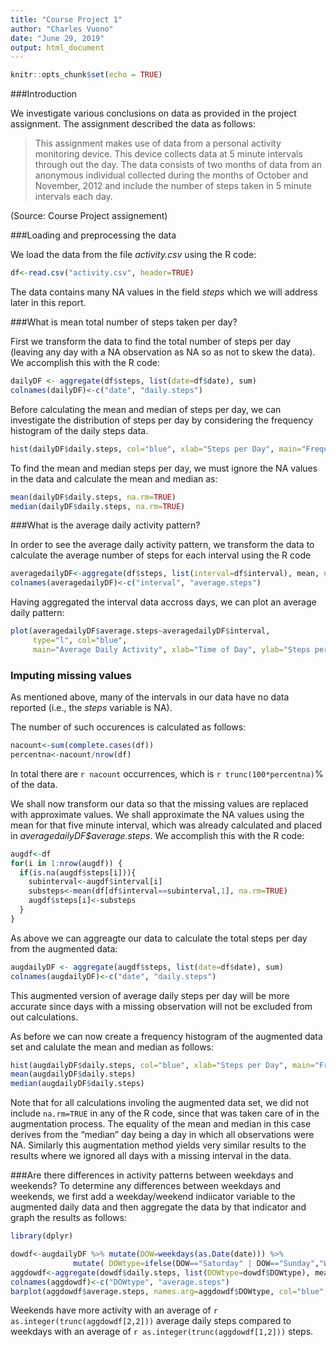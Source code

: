 ---
title: "Course Project 1"
author: "Charles Vuono"
date: "June 29, 2019"
output: html_document
---

```{r setup, include=FALSE}
knitr::opts_chunk$set(echo = TRUE)
```

###Introduction

We investigate various conclusions on data as provided in the project assignment. The assignment described the data as follows:

>This assignment makes use of data from a personal activity monitoring device. This device collects data at 5 minute intervals through out the day. The data consists of two months of data from an anonymous individual collected during the months of October and November, 2012 and include the number of steps taken in 5 minute intervals each day.

(Source: Course Project assignement)

###Loading and preprocessing the data

We load the data from the file *activity.csv* using the R code:

```{r}
df<-read.csv("activity.csv", header=TRUE)
```

The data contains many NA values in the field *steps* which we will address later in this report. 

###What is mean total number of steps taken per day?

First we transform the data to find the total number of steps per day (leaving any day with a NA observation as NA so as not to skew the data). We accomplish this with the R code:

```{r}
dailyDF <- aggregate(df$steps, list(date=df$date), sum)
colnames(dailyDF)<-c("date", "daily.steps")
```

Before calculating the mean and median of steps per day, we can investigate the distribution of steps per day by considering the frequency histogram of the daily steps data.

```{r}
hist(dailyDF$daily.steps, col="blue", xlab="Steps per Day", main="Frequency Histogram of Steps per Day")
```

To find the mean and median steps per day, we must ignore the NA values in the data and calculate the mean and median as:

```{r}
mean(dailyDF$daily.steps, na.rm=TRUE)
median(dailyDF$daily.steps, na.rm=TRUE)
```

###What is the average daily activity pattern?

In order to see the average daily activity pattern, we transform the data to calculate the average number of steps for each interval using the R code

```{r}
averagedailyDF<-aggregate(df$steps, list(interval=df$interval), mean, na.rm=TRUE)
colnames(averagedailyDF)<-c("interval", "average.steps")
```

Having aggregated the interval data accross days, we can plot an average daily pattern:

```{r}
plot(averagedailyDF$average.steps~averagedailyDF$interval, 
     type="l", col="blue",
     main="Average Daily Activity", xlab="Time of Day", ylab="Steps per 5 minute interval")
```

### Imputing missing values

As mentioned above, many of the intervals in our data have no data reported (i.e., the *steps* variable is NA). 

The number of such occurences is calculated as follows:

```{r}
nacount<-sum(complete.cases(df))
percentna<-nacount/nrow(df)
```

In total there are `r nacount` occurrences, which is `r trunc(100*percentna)`% of the data.

We shall now transform our data so that the missing values are replaced with approximate values. We shall approximate the NA values using the mean for that five minute interval, which was already calculated and placed in *averagedailyDF$average.steps*. We accomplish this with the R code:

```{r}
augdf<-df
for(i in 1:nrow(augdf)) {
  if(is.na(augdf$steps[i])){
    subinterval<-augdf$interval[i]
    substeps<-mean(df[df$interval==subinterval,1], na.rm=TRUE)
    augdf$steps[i]<-substeps
  }
}
```


As above we can aggreagte our data to calculate the total steps per day from the augmented data:
```{r}
augdailyDF <- aggregate(augdf$steps, list(date=df$date), sum)
colnames(augdailyDF)<-c("date", "daily.steps")
```

This augmented version of average daily steps per day will be more accurate since days with a missing observation will not be excluded from out calculations. 

As before we can now create a frequency histogram of the augmented data set and calulate the mean and median as follows:

```{r}
hist(augdailyDF$daily.steps, col="blue", xlab="Steps per Day", main="Frequency Histogram of Steps per Day")
mean(augdailyDF$daily.steps)
median(augdailyDF$daily.steps)
```

Note that for all calculations involing the augmented data set, we did not include `na.rm=TRUE` in any of the R code, since that was taken care of in the augmentation process. The equality of the mean and median in this case derives from the "median" day being a day in which all observations were NA. Similarly this augmentation method yields very similar results to the results where we ignored all days with a missing interval in the data. 

###Are there differences in activity patterns between weekdays and weekends?
To determine any differences between weekdays and weekends, we first add  a weekday/weekend indiicator variable to the augmented daily data and then aggregate the data by that indicator and graph the results as follows:

```{r warning=FALSE, message=FALSE, results="hide"}
library(dplyr)
```

```{r}
dowdf<-augdailyDF %>% mutate(DOW=weekdays(as.Date(date))) %>% 
              mutate( DOWtype=ifelse(DOW=="Saturday" | DOW=="Sunday","Weekend","Weekday"))
aggdowdf<-aggregate(dowdf$daily.steps, list(DOWtype=dowdf$DOWtype), mean)
colnames(aggdowdf)<-c("DOWtype", "average.steps")
barplot(aggdowdf$average.steps, names.arg=aggdowdf$DOWtype, col="blue", ylab="Average Steps per Day")

```

Weekends have more activity with an average of `r as.integer(trunc(aggdowdf[2,2]))` average daily steps compared to weekdays with an average of `r as.integer(trunc(aggdowdf[1,2]))` steps.
